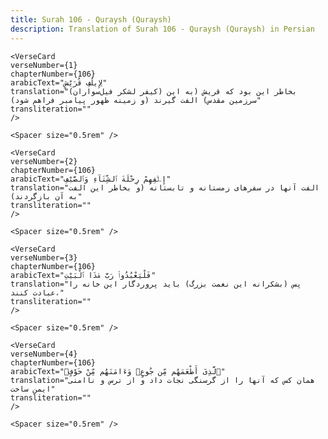 ```yaml
---
title: Surah 106 - Quraysh (Quraysh)  
description: Translation of Surah 106 - Quraysh (Quraysh) in Persian
---
```







    <VerseCard 
    verseNumber={1}
    chapterNumber={106}
    arabicText="لِإِيلَٰفِ قُرَيْشٍ"
    translation="(کیفر لشکر فیل‌سواران) بخاطر این بود که قریش (به این سرزمین مقدس) الفت گیرند (و زمینه ظهور پیامبر فراهم شود)"
    transliteration=""
    />

    <Spacer size="0.5rem" />
                
    <VerseCard 
    verseNumber={2}
    chapterNumber={106}
    arabicText="إِۦلَٰفِهِمْ رِحْلَةَ ٱلشِّتَآءِ وَٱلصَّيْفِ"
    translation="الفت آنها در سفرهای زمستانه و تابستانه (و بخاطر این الفت به آن بازگردند)"
    transliteration=""
    />

    <Spacer size="0.5rem" />
                
    <VerseCard 
    verseNumber={3}
    chapterNumber={106}
    arabicText="فَلْيَعْبُدُوا۟ رَبَّ هَٰذَا ٱلْبَيْتِ"
    translation="پس (بشکرانه این نعمت بزرگ) باید پروردگار این خانه را عبادت کنند،"
    transliteration=""
    />

    <Spacer size="0.5rem" />
                
    <VerseCard 
    verseNumber={4}
    chapterNumber={106}
    arabicText="ٱلَّذِىٓ أَطْعَمَهُم مِّن جُوعٍۢ وَءَامَنَهُم مِّنْ خَوْفٍۭ"
    translation="همان کس که آنها را از گرسنگی نجات داد و از ترس و ناامنی ایمن ساخت"
    transliteration=""
    />

    <Spacer size="0.5rem" />
                